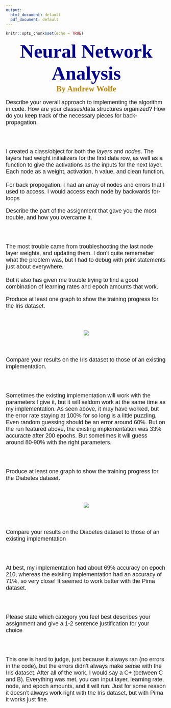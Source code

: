 ```yaml
---
output:
  html_document: default
  pdf_document: default
---
```


```r
knitr::opts_chunk$set(echo = TRUE)
```

<h1 id = "title">Neural Network Analysis</h1>

<h2 id = "name">By Andrew Wolfe</h2>

<p id = "question">Describe your overall approach to implementing the algorithm in code. How are your classes/data structures organized? How do you keep track of the necessary pieces for back-propagation.</p>

<br><br>

<p id = "answer">I created a class/object for both the <i>layers</i> and <i>nodes</i>. The layers had weight initializers for the first data row, as well as a function to give the activations as the inputs for the next layer. Each node as a weight, activation, h value, and clean function.<br><br>For back propogation, I had an array of nodes and errors that I used to access. I would access each node by backwards for-loops</p>

<p id = "question">Describe the part of the assignment that gave you the most trouble, and how you overcame it.</p>

<br><br>

<p id = "answer">The most trouble came from troubleshooting the last node layer weights, and updating them. I don't quite rememeber what the problem was, but I had to debug with print statements just about everywhere.<br><br> But it also has given me trouble trying to find a good combination of learning rates and epoch amounts that work.</p>

<p id = "question">Produce at least one graph to show the training progress for the Iris dataset.</p>

<br><br>

<center>
![](/Users/Wolfe/Desktop/Winter 2018/Machine Learning/iris.png)
</center>

<br><br>

<p id = "question">Compare your results on the Iris dataset to those of an existing implementation.</p>

<br><br>

<p id = "answer">Sometimes the existing implementation will work with the parameters I give it, but it will seldom work at the same time as my implementation. As seen above, it may have worked, but the error rate staying at 100% for so long is a little puzzling. Even random guessing should be an error around 60%. But on the run featured above, the existing implementation was 33% accuracte after 200 epochs. But sometimes it will guess around 80-90% with the right parameters.</p>

<br><br>

<p id = "question">Produce at least one graph to show the training progress for the Diabetes dataset.</p>

<br><br>

<center>

![](/Users/Wolfe/Desktop/Winter 2018/Machine Learning/pima.png)

</center>

<br><br>

<p id = "question">Compare your results on the Diabetes dataset to those of an existing implementation</p>

<br><br>

<p id = "answer">At best, my implementation had about 69% accuracy on epoch 210, whereas the existing implementation had an accuracy of 71%, so very close! It seemed to work better with the Pima dataset.</p>

<br><br>

<p id = "question">Please state which category you feel best describes your assignment and give a 1-2 sentence justification for your choice</p>

<br><br>

<p id = "answer">This one is hard to judge, just because it always ran (no errors in the code), but the errors didn't always make sense with the Iris dataset. After all of the work, I would say a C+ (between C and B). Everything was met, you can input layer, learning rate, node, and epoch amounts, and it will run. Just for some reason it doesn't always work right with the Iris dataset, but with Pima it works just fine.</p>

<style>
@import url('https://fonts.googleapis.com/css?family=Passion+One');
@import url('https://fonts.googleapis.com/css?family=Poiret+One');
@import url('https://fonts.googleapis.com/css?family=Pathway+Gothic+One');
@import url('https://fonts.googleapis.com/css?family=Poppins');
#title{
margin: auto;
text-align: center;
font-family: 'Passion One', cursive;
color: darkblue;
font-size: 60px;
}
#name {
margin: auto;
text-align: center;
font-family: 'Poiret One', cursive;
color: darkgoldenrod;
font-size: 25px;
}
#question{
font-family: 'Pathway Gothic One', sans-serif;
font-size: 18px;
}
#answer{
font-size: 18px;
font-family: 'Poppins', sans-serif;
}
</style>